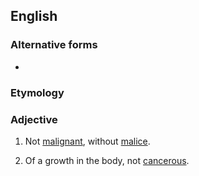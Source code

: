 {{also|non-malignant}}

==English==

===Alternative forms===
* {{l|en|non-malignant}}

===Etymology===
{{prefix|en|non|malignant}}

===Adjective===
{{en-adj|-}}

# Not [[malignant]], without [[malice]].
# {{lb|en|medicine}} Of a growth in the body, not [[cancerous]].